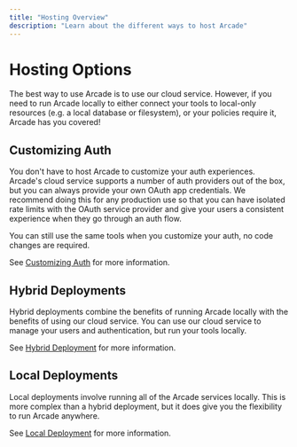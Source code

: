 ```yaml
---
title: "Hosting Overview"
description: "Learn about the different ways to host Arcade"
---
```


# Hosting Options

The best way to use Arcade is to use our cloud service.  However, if you need to run Arcade locally to either connect your tools to local-only resources (e.g. a local database or filesystem), or your policies require it, Arcade has you covered!

## Customizing Auth

You don't have to host Arcade to customize your auth experiences. Arcade's cloud service supports a number of auth providers out of the box, but you can always provide your own OAuth app credentials. We recommend doing this for any production use so that you can have isolated rate limits with the OAuth service provider and give your users a consistent experience when they go through an auth flow.

You can still use the same tools when you customize your auth, no code changes are required.

See [Customizing Auth](/home/auth-providers) for more information.

## Hybrid Deployments

Hybrid deployments combine the benefits of running Arcade locally with the benefits of using our cloud service.  You can use our cloud service to manage your users and authentication, but run your tools locally.

See [Hybrid Deployment](/home/hybrid-deployment) for more information.

## Local Deployments

Local deployments involve running all of the Arcade services locally.  This is more complex than a hybrid deployment, but it does give you the flexibility to run Arcade anywhere.

See [Local Deployment](/home/local-deployment) for more information.
